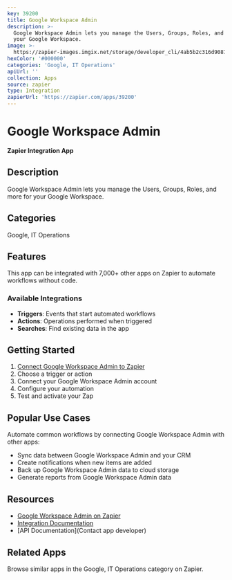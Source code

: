 ```yaml
---
key: 39200
title: Google Workspace Admin
description: >-
  Google Workspace Admin lets you manage the Users, Groups, Roles, and more for
  your Google Workspace.
image: >-
  https://zapier-images.imgix.net/storage/developer_cli/4ab5b2c316d9087fa0378760987179e8.png?auto=format%2Ccompress&ixlib=python-3.0.0&q=50
hexColor: '#000000'
categories: 'Google, IT Operations'
apiUrl: ''
collection: Apps
source: zapier
type: Integration
zapierUrl: 'https://zapier.com/apps/39200'
---
```

# Google Workspace Admin

**Zapier Integration App**

## Description

Google Workspace Admin lets you manage the Users, Groups, Roles, and more for your Google Workspace.

## Categories

Google, IT Operations

## Features

This app can be integrated with 7,000+ other apps on Zapier to automate workflows without code.

### Available Integrations

- **Triggers**: Events that start automated workflows
- **Actions**: Operations performed when triggered
- **Searches**: Find existing data in the app

## Getting Started

1. [Connect Google Workspace Admin to Zapier](https://zapier.com/apps/39200)
2. Choose a trigger or action
3. Connect your Google Workspace Admin account
4. Configure your automation
5. Test and activate your Zap

## Popular Use Cases

Automate common workflows by connecting Google Workspace Admin with other apps:

- Sync data between Google Workspace Admin and your CRM
- Create notifications when new items are added
- Back up Google Workspace Admin data to cloud storage
- Generate reports from Google Workspace Admin data

## Resources

- [Google Workspace Admin on Zapier](https://zapier.com/apps/39200)
- [Integration Documentation](https://zapier.com/apps/39200/integrations)
- [API Documentation](Contact app developer)

## Related Apps

Browse similar apps in the Google, IT Operations category on Zapier.

